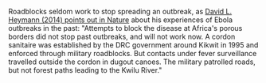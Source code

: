 Roadblocks seldom work to stop spreading an outbreak, as [David L. Heymann (2014) points out in Nature](https://www.nature.com/news/ebola-learn-from-the-past-1.16117) about his experiences of Ebola outbreaks in the past: "Attempts to block the disease at Africa's porous borders did not stop past outbreaks, and will not work now. A cordon sanitaire was established by the DRC government around Kikwit in 1995 and enforced through military roadblocks. But contacts under fever surveillance travelled outside the cordon in dugout canoes. The military patrolled roads, but not forest paths leading to the Kwilu River."
